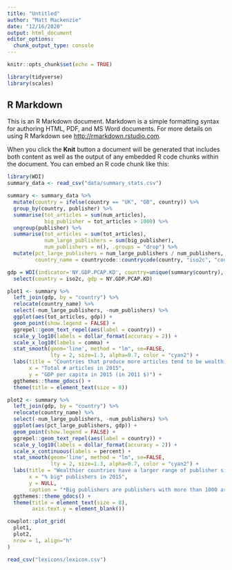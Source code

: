 ```yaml
---
title: "Untitled"
author: "Matt Mackenzie"
date: "12/16/2020"
output: html_document
editor_options: 
  chunk_output_type: console
---
```


```r
knitr::opts_chunk$set(echo = TRUE)

library(tidyverse)
library(scales)
```

## R Markdown

This is an R Markdown document. Markdown is a simple formatting syntax for authoring HTML, PDF, and MS Word documents. For more details on using R Markdown see <http://rmarkdown.rstudio.com>.

When you click the **Knit** button a document will be generated that includes both content as well as the output of any embedded R code chunks within the document. You can embed an R code chunk like this:

```r
library(WDI)
summary_data <- read_csv("data/summary_stats.csv")

summary <- summary_data %>%
  mutate(country = ifelse(country == "UK", "GB", country)) %>%
  group_by(country, publisher) %>%
  summarise(tot_articles = sum(num_articles),
            big_publisher = tot_articles > 1000) %>%
  ungroup(publisher) %>%
  summarise(tot_articles = sum(tot_articles), 
            num_large_publishers = sum(big_publisher),
            num_publishers = n(), .groups = "drop") %>%
  mutate(pct_large_publishers = num_large_publishers / num_publishers, 
         country_name = countrycode::countrycode(country, "iso2c", "country.name"))

gdp = WDI(indicator='NY.GDP.PCAP.KD', country=unique(summary$country), start=2015, end = 2015) %>%
  select(country = iso2c, gdp = NY.GDP.PCAP.KD)

plot1 <- summary %>%
  left_join(gdp, by = "country") %>%
  relocate(country_name) %>%
  select(-num_large_publishers, -num_publishers) %>%
  ggplot(aes(tot_articles, gdp)) + 
  geom_point(show.legend = FALSE) + 
  ggrepel::geom_text_repel(aes(label = country)) + 
  scale_y_log10(labels = dollar_format(accuracy = 2)) + 
  scale_x_log10(labels = comma) + 
  stat_smooth(geom='line', method = "lm", se=FALSE,
              lty = 2, size=1.3, alpha=0.7, color = "cyan2") + 
  labs(title = "Countries that produce more articles tend to be wealthier.",
       x = "Total # articles in 2015", 
       y = "GDP per capita in 2015 (in 2011 $)") + 
  ggthemes::theme_gdocs() + 
  theme(title = element_text(size = 8))

plot2 <- summary %>%
  left_join(gdp, by = "country") %>%
  relocate(country_name) %>%
  select(-num_large_publishers, -num_publishers) %>%
  ggplot(aes(pct_large_publishers, gdp)) + 
  geom_point(show.legend = FALSE) + 
  ggrepel::geom_text_repel(aes(label = country)) + 
  scale_y_log10(labels = dollar_format(accuracy = 2)) + 
  scale_x_continuous(labels = percent) + 
  stat_smooth(geom='line', method = "lm", se=FALSE,
              lty = 2, size=1.3, alpha=0.7, color = "cyan2") + 
  labs(title = "Wealthier countries have a larger range of publisher sizes.",
       x = "% big* publishers in 2015", 
       y = NULL,
       caption = "*Big publishers are publishers with more than 1000 articles from 2010-2020") + 
  ggthemes::theme_gdocs() + 
  theme(title = element_text(size = 8), 
        axis.text.y = element_blank())

cowplot::plot_grid(
  plot1,
  plot2,
  nrow = 1, align="h"
)

read_csv("lexicons/lexicon.csv")
```


